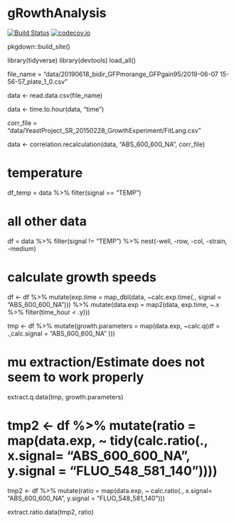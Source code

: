# gRowthAnalysis #

[![Build Status](https://travis-ci.org/picousse/gRowthAnalysis.svg?branch=master)](https://travis-ci.org/picousse/gRowthAnalysis)
[![codecov.io](https://codecov.io/github/picousse/gRowthAnalysis/coverage.svg?branch=master)](https://codecov.io/github/picousse/gRowthAnalysis?branch=master)

pkgdown::build_site()




library(tidyverse)
library(devtools)
load_all()


file_name = "data/20190618_bidir_GFPmorange_GFPgain95/2019-06-07 15-56-57_plate_1_0.csv"

data <- read.data.csv(file_name)

data <- time.to.hour(data, "time")


corr_file = "data/YeastProject_SR_20150228_GrowthExperiment/FitLang.csv"

data <- correlation.recalculation(data, "ABS_600_600_NA", corr_file)


# temperature
df_temp = data %>%
  filter(signal == "TEMP")



# all other data
df = data %>%
  filter(signal != "TEMP") %>%
  nest(-well, -row, -col, -strain, -medium)

# calculate growth speeds 
df <- df %>%
  mutate(exp.time = map_dbl(data, ~calc.exp.time(., signal = "ABS_600_600_NA"))) %>%
  mutate(data.exp = map2(data, exp.time, ~.x %>% filter(time_hour < .y)))
  
tmp <- df %>% 
  mutate(growth.parameters = map(data.exp, ~calc.q(df = .,calc.signal = "ABS_600_600_NA" ))) 

# mu extraction/Estimate does not seem to work properly
extract.q.data(tmp, growth.parameters)



# tmp2 <- df %>% mutate(ratio = map(data.exp, ~ tidy(calc.ratio(., x.signal= "ABS_600_600_NA", y.signal = "FLUO_548_581_140"))))
tmp2 <- df %>% mutate(ratio = map(data.exp, ~ calc.ratio(., x.signal= "ABS_600_600_NA", y.signal = "FLUO_548_581_140")))

extract.ratio.data(tmp2, ratio)

